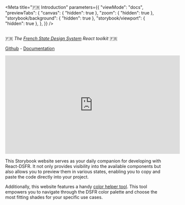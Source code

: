 
<Meta
    title="🇫🇷 Introduction" 
    parameters={{
        "viewMode": "docs",
        "previewTabs": {
            "canvas": { "hidden": true },
            "zoom": { "hidden": true },
            "storybook/background": { "hidden": true },
            "storybook/viewport": { "hidden": true },
        },
    }}
/>

<div style={{ "margin": "0 auto", "maxWidth": "700px", "textAlign": "center" }}>
<div style={{ "display": "flex", "justifyContent": "center" }}>
<RotatingLogo style={{ "width": 250 }} />
</div>
<br/>
🇫🇷 <i>The <a href="https://www.systeme-de-design.gouv.fr/">French State Design System</a> React toolkit</i> 🇫🇷 
<br/>

[Github](https://github.com/codegouvfr/react-dsfr) - [Documentation](https://guides.react-dsfr.fr/)

<iframe width="560" height="315" src="https://www.youtube.com/embed/5q88JgXUAY4" title="YouTube video player" frameborder="0" allow="accelerometer; autoplay; clipboard-write; encrypted-media; gyroscope; picture-in-picture; web-share" allowfullscreen></iframe>

<br/>

This Storybook website serves as your daily companion for developing with React-DSFR. 
It not only provides visibility into the available components but also allows you to preview them in various states, 
enabling you to copy and paste the code directly into your project. 

Additionally, this website features a handy [color helper tool](/?path=/docs/%F0%9F%8E%A8-color-helper--page). 
This tool empowers you to navigate through the DSFR color palette and choose the most fitting shades for your specific use cases.  

</div>
